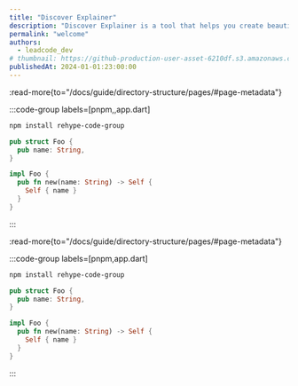 ```yaml
---
title: "Discover Explainer"
description: "Discover Explainer is a tool that helps you create beautiful, responsive, and accessible web documentation using Astro. It's built with Astro, Tailwind CSS, and TypeScript."
permalink: "welcome"
authors:
  - leadcode_dev
# thumbnail: https://github-production-user-asset-6210df.s3.amazonaws.com/904724/261574805-5af726c5-0113-4676-9ee9-c464393caee0.png
publishedAt: 2024-01-01:23:00:00
---
```


:read-more{to="/docs/guide/directory-structure/pages/#page-metadata"}

:::code-group labels=[pnpm,,app.dart]
```bash
npm install rehype-code-group
```

```rs
pub struct Foo {
  pub name: String,
}

impl Foo {
  pub fn new(name: String) -> Self {
    Self { name }
  }
}
```
:::

:read-more{to="/docs/guide/directory-structure/pages/#page-metadata"}

:::code-group labels=[pnpm,app.dart]
```bash
npm install rehype-code-group
```

```rs
pub struct Foo {
  pub name: String,
}

impl Foo {
  pub fn new(name: String) -> Self {
    Self { name }
  }
}
```
:::